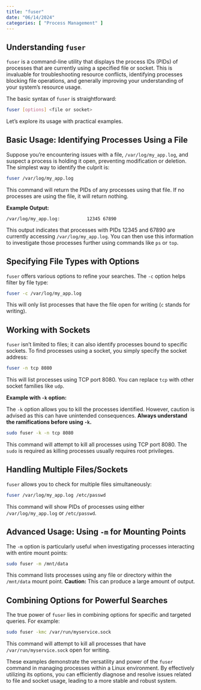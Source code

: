 ```yaml
---
title: "fuser"
date: "06/14/2024"
categories: [ "Process Management" ]
---
```

## Understanding `fuser`

`fuser` is a command-line utility that displays the process IDs (PIDs) of processes that are currently using a specified file or socket.  This is invaluable for troubleshooting resource conflicts, identifying processes blocking file operations, and generally improving your understanding of your system's resource usage.

The basic syntax of `fuser` is straightforward:

```bash
fuser [options] <file or socket>
```

Let's explore its usage with practical examples.

## Basic Usage: Identifying Processes Using a File

Suppose you're encountering issues with a file, `/var/log/my_app.log`, and suspect a process is holding it open, preventing modification or deletion.  The simplest way to identify the culprit is:

```bash
fuser /var/log/my_app.log
```

This command will return the PIDs of any processes using that file. If no processes are using the file, it will return nothing.

**Example Output:**

```
/var/log/my_app.log:          12345 67890
```

This output indicates that processes with PIDs 12345 and 67890 are currently accessing `/var/log/my_app.log`.  You can then use this information to investigate those processes further using commands like `ps` or `top`.


## Specifying File Types with Options

`fuser` offers various options to refine your searches.  The `-c` option helps filter by file type:

```bash
fuser -c /var/log/my_app.log
```

This will only list processes that have the file open for writing (`c` stands for writing).


##  Working with Sockets

`fuser` isn't limited to files; it can also identify processes bound to specific sockets.  To find processes using a socket, you simply specify the socket address:

```bash
fuser -n tcp 8080
```

This will list processes using TCP port 8080.  You can replace `tcp` with other socket families like `udp`.

**Example with `-k` option:**

The `-k` option allows you to kill the processes identified. However, caution is advised as this can have unintended consequences.  **Always understand the ramifications before using `-k`.**

```bash
sudo fuser -k -n tcp 8080
```

This command will attempt to kill all processes using TCP port 8080.  The `sudo` is required as killing processes usually requires root privileges.

## Handling Multiple Files/Sockets

`fuser` allows you to check for multiple files simultaneously:

```bash
fuser /var/log/my_app.log /etc/passwd
```

This command will show PIDs of processes using either `/var/log/my_app.log` or `/etc/passwd`.


##  Advanced Usage:  Using `-m` for Mounting Points

The `-m` option is particularly useful when investigating processes interacting with entire mount points:

```bash
sudo fuser -m /mnt/data
```

This command lists processes using any file or directory within the `/mnt/data` mount point.  **Caution:** This can produce a large amount of output.



##  Combining Options for Powerful Searches

The true power of `fuser` lies in combining options for specific and targeted queries.  For example:

```bash
sudo fuser -kmc /var/run/myservice.sock
```

This command will attempt to kill all processes that have `/var/run/myservice.sock` open for writing.


These examples demonstrate the versatility and power of the `fuser` command in managing processes within a Linux environment.  By effectively utilizing its options, you can efficiently diagnose and resolve issues related to file and socket usage, leading to a more stable and robust system.


